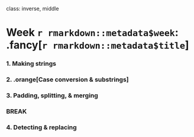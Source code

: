 
class: inverse, middle

# Week `r rmarkdown::metadata$week`: .fancy[`r rmarkdown::metadata$title`]

### 1. Making strings
### 2. .orange[Case conversion & substrings]
### 3. Padding, splitting, & merging

### BREAK

### 4. Detecting & replacing
